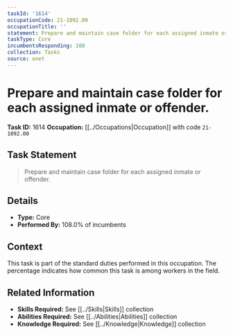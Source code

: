 ```yaml
---
taskId: '1614'
occupationCode: 21-1092.00
occupationTitle: ''
statement: Prepare and maintain case folder for each assigned inmate or offender.
taskType: Core
incumbentsResponding: 108
collection: Tasks
source: onet
---
```

# Prepare and maintain case folder for each assigned inmate or offender.

**Task ID:** 1614
**Occupation:** [[../Occupations|Occupation]] with code `21-1092.00`

## Task Statement

> Prepare and maintain case folder for each assigned inmate or offender.

## Details

- **Type:** Core
- **Performed By:** 108.0% of incumbents

## Context

This task is part of the standard duties performed in this occupation. The percentage indicates how common this task is among workers in the field.

## Related Information

- **Skills Required:** See [[../Skills|Skills]] collection
- **Abilities Required:** See [[../Abilities|Abilities]] collection
- **Knowledge Required:** See [[../Knowledge|Knowledge]] collection
